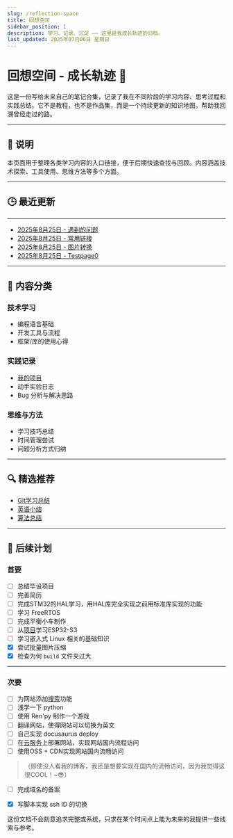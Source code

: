 ```yaml
---
slug: /reflection-space
title: 回想空间
sidebar_position: 1
description: 学习、记录、沉淀 —— 这里是我成长轨迹的归档。
last_updated: 2025年07月06日 星期日
---
```


# 回想空间 - 成长轨迹 🧭

这是一份写给未来自己的笔记合集，记录了我在不同阶段的学习内容、思考过程和实践总结。它不是教程，也不是作品集，而是一个持续更新的知识地图，帮助我回溯曾经走过的路。

---

## 📌 说明

本页面用于整理各类学习内容的入口链接，便于后期快速查找与回顾。内容涵盖技术探索、工具使用、思维方法等多个方面。

---

## 🕒 最近更新

---
- [2025年8月25日 - 遇到的问题](/docs/Issues.mdx)
- [2025年8月25日 - 常用链接](/docs/Links.mdx)
- [2025年8月25日 - 图片转换](/blog/AboutPic)
- [2025年8月25日 - Testpage0](/docs/mydoc/testpage0.mdx)
---


## 📁 内容分类

### 技术学习

- 编程语言基础
- 开发工具与流程
- 框架/库的使用心得

### 实践记录

- [我的项目](/docs/category/我的项目)
- 动手实验日志
- Bug 分析与解决思路

### 思维与方法

- 学习技巧总结
- 时间管理尝试
- 问题分析方式归纳

---

## 🔍 精选推荐

- [Git学习总结](/blog/LearnGit)
- [英语小结](/blog/LearnEng)
- [算法总结](/blog/Algorithm)

---

## 📁 后续计划

### 首要
- [ ] 总结毕设项目
- [ ] 完善简历
- [ ] 完成STM32的HAL学习，用HAL库完全实现之前用标准库实现的功能
- [ ] 学习 FreeRTOS
- [ ] 完成平衡小车制作
- [ ] 从[项目](https://github.com/78/xiaozhi-esp32 "小智")学习ESP32-S3
- [ ] 学习嵌入式 Linux 相关的基础知识
- [X] 尝试批量图片压缩
- [X] 检查为何 `build` 文件夹过大

---
### 次要
- [ ] 为网站添加[搜索](https://www.alanwang.site/posts/blog-guides/docusaurus-search "参考")功能
- [ ] 浅学一下 python 
- [ ] 使用 Ren'py 制作一个游戏
- [ ] 翻译网站，使得网站可以切换为英文
- [ ] 自己实现 docusaurus deploy
- [ ] 在[云服务](https://help.aliyun.com/zh/ecs/support/ecs-free-trial?spm=a2c4g.11186623.help-menu-25365.d_8_1_0.1f1630183ZuMk1)上部署网站，实现网站国内流程访问
- [ ] 使用OSS + CDN实现网站国内流畅访问
> （即使没人看我的博客，我还是想要实现在国内的流畅访问，因为我觉得这很COOL！~😎）
- [ ] 完成域名的备案
- [X] 写脚本实现 ssh ID 的切换



这份文档不会刻意追求完整或系统，只求在某个时间点上能为未来的我提供一些线索与参考。